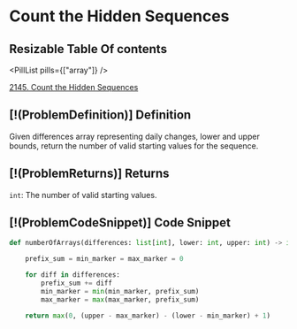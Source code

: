 # Count the Hidden Sequences

## Resizable Table Of contents

<DifficultyBadge difficulty="medium" />

<PillList pills={["array"]} />

[2145. Count the Hidden Sequences](https://leetcode.com/problems/count-the-hidden-sequences)

## [!(ProblemDefinition)] Definition

Given differences array representing daily changes, lower and upper bounds, return the number of valid starting values for the sequence.

## [!(ProblemReturns)] Returns

`int`: The number of valid starting values.

## [!(ProblemCodeSnippet)] Code Snippet

```python meta="source=problems/2145-count-the-hidden-sequences/solution.py"
def numberOfArrays(differences: list[int], lower: int, upper: int) -> int:

    prefix_sum = min_marker = max_marker = 0

    for diff in differences:
        prefix_sum += diff
        min_marker = min(min_marker, prefix_sum)
        max_marker = max(max_marker, prefix_sum)

    return max(0, (upper - max_marker) - (lower - min_marker) + 1)
```

